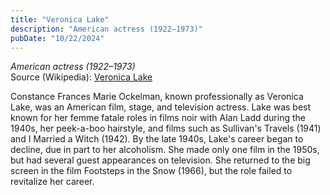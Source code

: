 ```yaml
---
title: "Veronica Lake"
description: "American actress (1922–1973)"
pubDate: "10/22/2024"
---
```


*American actress (1922–1973)*  
Source (Wikipedia): [Veronica Lake][1]

Constance Frances Marie Ockelman, known professionally as Veronica Lake, was an American film, stage, and television actress. Lake was best known for her femme fatale roles in films noir with Alan Ladd during the 1940s, her peek-a-boo hairstyle, and films such as Sullivan's Travels (1941) and I Married a Witch (1942). By the late 1940s, Lake's career began to decline, due in part to her alcoholism. She made only one film in the 1950s, but had several guest appearances on television. She returned to the big screen in the film Footsteps in the Snow (1966), but the role failed to revitalize her career.

[1]: https://en.wikipedia.org/wiki/Veronica_Lake
